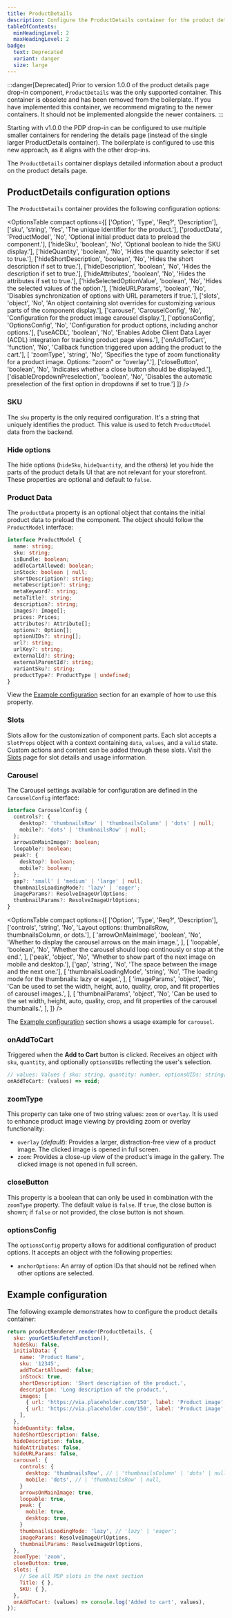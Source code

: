 ```yaml
---
title: ProductDetails
description: Configure the ProductDetails container for the product details page drop-in component.
tableOfContents:
  minHeadingLevel: 2
  maxHeadingLevel: 2
badge:
  text: Deprecated
  variant: danger
  size: large
---
```



:::danger[Deprecated]
Prior to version 1.0.0 of the product details page drop-in component, `ProductDetails` was the only supported container. This container is obsolete and has been removed from the boilerplate. If you have implemented this container, we recommend migrating to the newer containers. It should not be implemented alongside the newer containers.
:::

Starting with v1.0.0 the PDP drop-in can be configured to use multiple smaller containers for rendering the details page (instead of the single larger ProductDetails container). The boilerplate is configured to use this new approach, as it aligns with the other drop-ins.

The `ProductDetails` container displays detailed information about a product on the product details page.

## ProductDetails configuration options

The `ProductDetails` container provides the following configuration options:

<OptionsTable
  compact
  options={[
    ['Option', 'Type', 'Req?', 'Description'],
    ['sku', 'string', 'Yes', 'The unique identifier for the product.'],
    ['productData', 'ProductModel', 'No', 'Optional initial product data to preload the component.'],
    ['hideSku', 'boolean', 'No', 'Optional boolean to hide the SKU display.'],
    ['hideQuantity', 'boolean', 'No', 'Hides the quantity selector if set to true.'],
    ['hideShortDescription', 'boolean', 'No', 'Hides the short description if set to true.'],
    ['hideDescription', 'boolean', 'No', 'Hides the description if set to true.'],
    ['hideAttributes', 'boolean', 'No', 'Hides the attributes if set to true.'],
    ['hideSelectedOptionValue', 'boolean', 'No', 'Hides the selected values of the option.'],
    ['hideURLParams', 'boolean', 'No', 'Disables synchronization of options with URL parameters if true.'],
    ['slots', 'object', 'No', 'An object containing slot overrides for customizing various parts of the component display.'],
    ['carousel', 'CarouselConfig', 'No', 'Configuration for the product image carousel display.'],
    ['optionsConfig', 'OptionsConfig', 'No', 'Configuration for product options, including anchor options.'],
    ['useACDL', 'boolean', 'No', 'Enables Adobe Client Data Layer (ACDL) integration for tracking product page views.'],
    ['onAddToCart', 'function', 'No', 'Callback function triggered upon adding the product to the cart.'],
    [ 'zoomType', 'string', 'No', 'Specifies the type of zoom functionality for a product image. Options: "zoom" or "overlay".'],
    ['closeButton', 'boolean', 'No', 'Indicates whether a close button should be displayed.'],
    ['disableDropdownPreselection', 'boolean', 'No', 'Disables the automatic preselection of the first option in dropdowns if set to true.']
  ]}
/>

### SKU

The `sku` property is the only required configuration. It's a string that uniquely identifies the product. This value is used to fetch `ProductModel` data from the backend.

### Hide options

The hide options (`hideSku`, `hideQuantity`, and the others) let you hide the parts of the product details UI that are not relevant for your storefront. These properties are optional and default to `false`.

### Product Data

The `productData` property is an optional object that contains the initial product data to preload the component. The object should follow the `ProductModel` interface:

```ts
interface ProductModel {
  name: string;
  sku: string;
  isBundle: boolean;
  addToCartAllowed: boolean;
  inStock: boolean | null;
  shortDescription?: string;
  metaDescription?: string;
  metaKeyword?: string;
  metaTitle?: string;
  description?: string;
  images?: Image[];
  prices: Prices;
  attributes?: Attribute[];
  options?: Option[];
  optionUIDs?: string[];
  url?: string;
  urlKey?: string;
  externalId?: string;
  externalParentId?: string;
  variantSku?: string;
  productType?: ProductType | undefined;
}
```

View the [Example configuration](#example-configuration) section for an example of how to use this property.

### Slots

Slots allow for the customization of component parts. Each slot accepts a `SlotProps` object with a context containing `data`, `values`, and a `valid` state. Custom actions and content can be added through these slots. Visit the [Slots](/dropins/product-details/slots/) page for slot details and usage information.

### Carousel

The Carousel settings available for configuration are defined in the `CarouselConfig` interface:

```ts
interface CarouselConfig {
  controls?: {
    desktop?: 'thumbnailsRow' | 'thumbnailsColumn' | 'dots' | null;
    mobile?: 'dots' | 'thumbnailsRow' | null;
  };
  arrowsOnMainImage?: boolean;
  loopable?: boolean;
  peak?: {
    desktop?: boolean;
    mobile?: boolean;
  };
  gap?: 'small' | 'medium' | 'large' | null;
  thumbnailsLoadingMode?: 'lazy' | 'eager';
  imageParams?: ResolveImageUrlOptions;
  thumbnailParams?: ResolveImageUrlOptions;
}
```

<OptionsTable
  compact
  options={[
    ['Option', 'Type', 'Req?', 'Description'],
    ['controls', 'string', 'No', 'Layout options: thumbnailsRow, thumbnailsColumn, or dots.'],
    [
      'arrowOnMainImage',
      'boolean',
      'No',
      'Whether to display the carousel arrows on the main image.',
    ],
    [
      'loopable',
      'boolean',
      'No',
      'Whether the carousel should loop continously or stop at the end.',
    ],
    ['peak', 'object', 'No', 'Whether to show part of the next image on mobile and desktop.'],
    ['gap', 'string', 'No', 'The space between the image and the next one.'],
    [
      'thumbnailsLoadingMode',
      'string',
      'No',
      'The loading mode for the thumbnails: lazy or eager.',
    ],
    [
      'imageParams',
      'object',
      'No',
      'Can be used to set the width, height, auto, quality, crop, and fit properties of carousel images.',
    ],
    [
      'thumbnailParams',
      'object',
      'No',
      'Can be used to the set width, height, auto, quality, crop, and fit properties of the carousel thumbnails.',
    ],
  ]}
/>

The [Example configuration](#example-configuration) section shows a usage example for `carousel`.

### onAddToCart

Triggered when the **Add to Cart** button is clicked. Receives an object with `sku`, `quantity`, and optionally `optionsUIDs` reflecting the user's selection.

```js
// values: Values { sku: string, quantity: number, optionsUIDs: string[] }
onAddToCart: (values) => void;
```

### zoomType

This property can take one of two string values: `zoom` or `overlay`. It is used to enhance product image viewing by providing zoom or overlay functionality:

- `overlay` (_default_): Provides a larger, distraction-free view of a product image. The clicked image is opened in full screen.
- `zoom`: Provides a close-up view of the product's image in the gallery. The clicked image is not opened in full screen.

### closeButton

This property is a boolean that can only be used in combination with the `zoomType` property. The default value is `false`. If `true`, the close button is shown; if `false` or not provided, the close button is not shown.

### optionsConfig

The `optionsConfig` property allows for additional configuration of product options. It accepts an object with the following properties:

- `anchorOptions`: An array of option IDs that should not be refined when other options are selected.

## Example configuration

The following example demonstrates how to configure the product details container:

```js
return productRenderer.render(ProductDetails, {
  sku: yourGetSkuFetchFunction(),
  hideSku: false,
  initialData: {
    name: 'Product Name',
    sku: '12345',
    addToCartAllowed: false;
    inStock: true,
    shortDescription: 'Short description of the product.',
    description: 'Long description of the product.',
    images: [
      { url: 'https://via.placeholder.com/150', label: 'Product image', width: 150, height: 150},
      { url: 'https://via.placeholder.com/150', label: 'Product image', width: 150, height: 150},
    ],
  },
  hideQuantity: false,
  hideShortDescription: false,
  hideDescription: false,
  hideAttributes: false,
  hideURLParams: false,
  carousel: {
    controls: {
      desktop: 'thumbnailsRow', // | 'thumbnailsColumn' | 'dots' | null,
      mobile: 'dots', // | 'thumbnailsRow' | null,
    }
    arrowsOnMainImage: true,
    loopable: true,
    peak: {
      mobile: true,
      desktop: true,
    }
    thumbnailsLoadingMode: 'lazy', // 'lazy' | 'eager';
    imageParams: ResolveImageUrlOptions,
    thumbnailParams: ResolveImageUrlOptions,
  },
  zoomType: 'zoom',
  closeButton: true,
  slots: {
    // See all PDP slots in the next section
    Title: { },
    SKU: { },
  },
  onAddToCart: (values) => console.log('Added to cart', values),
});
```

